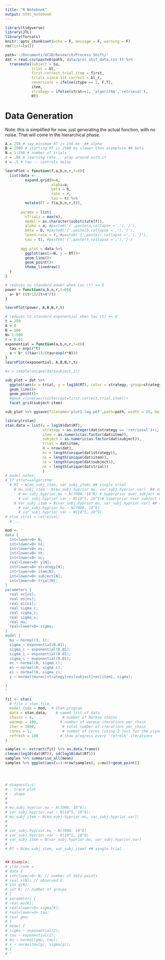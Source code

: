 ```yaml
---
title: "R Notebook"
output: html_notebook
---
```


```r
library(tidyverse)
library(JTL)
library(forcats)
knitr::opts_chunk$set(echo = F, message = F, warning = F)
rm(list=ls())

path='~/Documents/UCSD/Research/Process Shift/'
dat = read.csv(paste0(path,'data/proc_shif_data.csv')) %>%
  transmute(subject = su,
            trial = bl,
            first.correct.trial.item = first,
            trials.since.1st.correct = bl_r,
            reversions = ifelse(itype == 1, F,T),
            item,
            strategy = ifelse(strat==1, 'algorithm','retrieval'),
            RT)
```

# Data Generation
Note: this is simplified for now, just generating the actual function, with no noise. That will come in the hierarchical phase. 

```r
A = 250 # say minimum RT is 250 ms  ## alpha'
B = 1500 # starting RT is 2500 ms slower than asymptote ## beta
N = 1:250 # number of trials
r = .05 # learning rate... play around with it
t = .5 # tau -- controls delay
``` 

```r
learnPlot = function(f,a,b,n,r,t=0){
  list(data <- 
         expand.grid(N=n,
                     alpha=a, 
                     beta = b,
                     rate = r,
                     tau = t) %>%
         mutate(RT = f(a,b,n,r,t)),
       
       params = list(
         nTrials = max(n),
         model = as.character(substitute(f)),
         alpha = a, #paste0('{',paste(a,collapse =','),'}'),
         beta = b, #paste0('{',paste(b,collapse =','),'}'),
         learn.rate = r, #paste0('{',paste(r,collapse =','),'}'),
         tau = t), #paste0('{',paste(t,collapse =','),'}')
       
       agg.plot = data %>% 
         ggplot(aes(x=N, y = RT))+
         geom_line()+
         geom_point()+
         theme_linedraw()
  )
}

```

``` r
# reduces to standard power when tau (t) == 0
power = function(a,b,n,r,t=0){
  a+ b* ((t+1)/(t+n^r))
}

learnPlot(power, A,B,N,r,t)
```

```r
# reduces to standard exponential when tau (t) == 0
t = 250
A = 0
B = 100
N= 1:500
r = 0.01
exponential = function(a,b,n,r,t=0){
  tau = exp(r*t)
  a + b* ((tau+1)/(tau+exp(r*N)))
}
learnPlot(exponential, A,B,N,r,t)
```



```r
#s = sample(unique(dat$subject,1))

sub_plot = dat %>%
  ggplot(aes(x = trial, y = log10(RT), color = strategy, group=strategy))+
  geom_line()+
  geom_point()+
  #geom_vline(aes(xintercept=first.correct.trial.item))+
  facet_grid(subject~item)

sub_plot %>% ggsave(filename='plot1.log.pdf',path=path, width = 25, height = 40, device= 'pdf')
```

```r
library(rstan)
stan.data = list(y = log10(dat$RT), 
                 strategy = as.integer(dat$strategy == 'retrieval')+1,
                 item = as.numeric(as.factor(dat$item)),
                 subject = as.numeric(as.factor(dat$subject)),
                 trial = dat$item,
                 N = nrow(dat),
                 nc = length(unique(dat$strategy)),
                 ni = length(unique(dat$item)),
                 ns = length(unique(dat$subject)),
                 nt = length(unique(dat$trial))
                 )
# model notes:
# If strat==algorithm:
  # RT ~ N(mu_subj_item, var_subj_item) ## single trial 
    # mu_subj_item ~ N(mu_subj.hyprior.mu, var_subj.hyprior.var)  ## subject level mean
      # mu_subj.hyprior.mu ~ N(7000, 10^6) # hyperprior over subject means
      # var_subj.hyprior.var ~ N(10^5, 10^9)# hyperprior over subject vars
    # var_subj.item = N(var_subj.hyprior.mu, var_subj.hyprior.var) ## subject level var
      # var_subj.hyprior.mu ~ N(7000, 10^6)
      # var_subj.hyprior.var ~ N(10^5, 10^9)
# else strat = retreival:
  # ... 

mod <- '
data {
  int<lower=0> N;
  int<lower=0> ni;
  int<lower=0> ns;
  int<lower=0> nt;
  int<lower=0> nc;
  real<lower=0> y[N];
  int<lower=0> strategy[N];
  int<lower=0> item[N];
  int<lower=0> subject[N];
  int<lower=0> trial[N];
}
parameters {
  real ec[nc];
  real es[ns];
  real ei[ni];
  real sigma_c;
  real sigma_i;
  real sigma_s;
  real mu;
  real<lower=0> sigma;
}
model {
  mu ~ normal(3, 1);
  sigma ~ exponential(0.01);
  sigma_c ~ exponential(0.01);
  sigma_i ~ exponential(0.01);
  sigma_s ~ exponential(0.01);
  ec ~ normal(0, sigma_c);
  es ~ normal(0, sigma_c);
  ei ~ normal(0, sigma_c);
  y ~ normal(mu+ec[strategy]+es[subject]+ei[item], sigma);

}
'

fit <- stan(
  # file = stan.file,   
  model_code = mod,  # Stan program
  data = stan.data,    # named list of data
  chains = 4,             # number of Markov chains
  warmup = 100,          # number of warmup iterations per chain
  iter = 1000,            # total number of iterations per chain
  cores = 1,              # number of cores (using 2 just for the vignette)
  refresh = 100          # show progress every 'refresh' iterations
)

samples <- extract(fit) %>% as.data.frame()
c(mean(log10(dat$RT)), sd(log10(dat$RT)))
samples %>% summarise_all(mean)
samples %>% ggplot(aes(x=1:nrow(samples), y=mu))+geom_point()




# diagnostics:
# - trace plot
# - shape
# - 
#
# mu_subj.hyprior.mu ~ N(7000, 10^6);
# var_subj.hyprior.var ~ N(10^5, 10^9);
# mu_subj_item ~ N(mu_subj.hyprior.mu, var_subj.hyprior.var);
# 
# 
# var_subj.hyprior.mu ~ N(7000, 10^6)
# var_subj.hyprior.var ~ N(10^5, 10^9)
# var_subj.item = N(var_subj.hyprior.mu, var_subj.hyprior.var)
# 
# RT ~ N(mu_subj_item, var_subj_item) ## single trial 


## Example:
# stan.code = '
# data {
# int<lower=0> N; // number of data points
# real x[N]; // observed X
# int g[N];
# int K; // number of groups
# }
# parameters {
# real mu[K]; 
# real<lower=0> sigma[K];
# real<lower=0> tau;
# real gmu;
# }
# model {
# sigma ~ exponential(2);
# tau ~ exponential(2);
# mu ~ normal(gmu, tau);
# x ~ normal(mu[g], sigma[g]);
# }
# '
```

